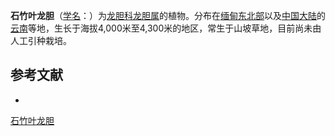 {{Speciesbox
| name = 石竹叶龙胆
| status = 
| status_system = 
| image =
| genus = Gentiana
| species = caryophyllea
| authority = H. Smith
}}

'''石竹叶龙胆'''（[[学名|学名]]：{{lang|la|''Gentiana caryophyllea''}}）为[[龙胆科|龙胆科]][[龙胆属|龙胆属]]的植物。分布在[[缅甸东北部|缅甸东北部]]以及[[中国大陆|中国大陆]]的[[云南|云南]]等地，生长于海拔4,000米至4,300米的地区，常生于山坡草地，目前尚未由人工引种栽培。

== 参考文献 ==
<div class="references-small">
* {{cite web| url =http://www.bioinfo.cn/db05/KmzwSpecies.php?action=view&id=9496| title =石竹叶龙胆| work =《中国高等植物数据库全库》| publisher =中国科学院微生物研究所| author =昆明植物研究所| accessdate =2009-02-24| deadurl =yes| archiveurl =https://web.archive.org/web/20160305001536/http://www.bioinfo.cn/db05/KmzwSpecies.php?action=view&id=9496| archivedate =2016-03-05}}
</div>
{{Taxonbar|from=Q15227492}}

[[Category:龙胆属|石竹叶龙胆]]


{{植物小作品}}